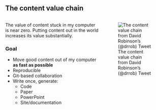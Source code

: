 ## The content value chain

:::: {.columns}

::: {.column}

The value of content stuck in my computer is near zero. Putting content out in the world increases its value substantially.

### Goal

- Move good content out of my computer **as fast as possible**
- Reproducible
- Git-based collaboration
- Write once, generate:
  - Code
  - Paper
  - PowerPoint
  - Site/documentation
:::

::: {.column}
![The content value chain from David Robinson's (@drrob) Tweet](images/content-value-chain.jpg)
:::
::::

